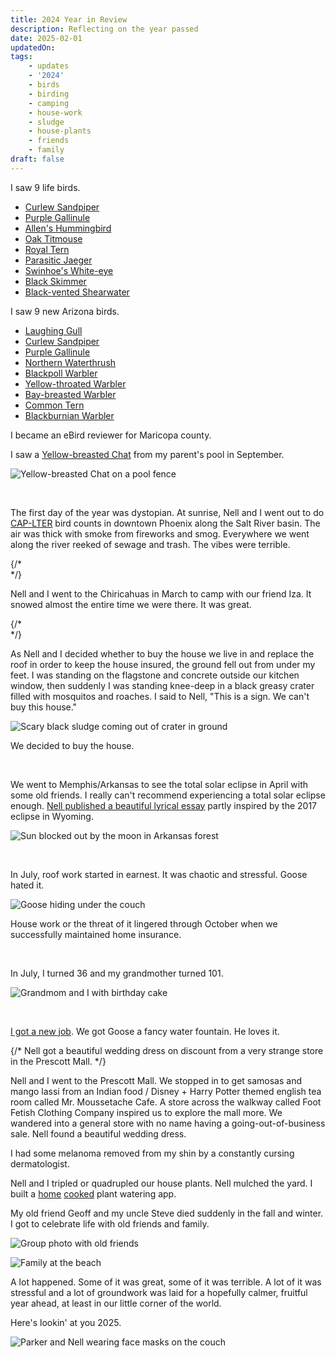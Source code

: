 ```yaml
---
title: 2024 Year in Review
description: Reflecting on the year passed
date: 2025-02-01
updatedOn:
tags:
    - updates
    - '2024'
    - birds
    - birding
    - camping
    - house-work
    - sludge
    - house-plants
    - friends
    - family
draft: false
---
```


I saw 9 life birds.

-   [Curlew Sandpiper](https://ebird.org/checklist/S187945451)
-   [Purple Gallinule](https://ebird.org/checklist/S190261294)
-   [Allen's Hummingbird](https://ebird.org/checklist/S204753166)
-   [Oak Titmouse](https://ebird.org/checklist/S204753166)
-   [Royal Tern](https://ebird.org/checklist/S204879311)
-   [Parasitic Jaeger](https://ebird.org/checklist/S204879206)
-   [Swinhoe's White-eye](https://ebird.org/checklist/S204879086)
-   [Black Skimmer](https://ebird.org/checklist/S204973047)
-   [Black-vented Shearwater](https://ebird.org/checklist/S204973047)

I saw 9 new Arizona birds.

-   [Laughing Gull](https://ebird.org/checklist/S183141611)
-   [Curlew Sandpiper](https://ebird.org/checklist/S187945451)
-   [Purple Gallinule](https://ebird.org/checklist/S190261294)
-   [Northern Waterthrush](https://ebird.org/checklist/S193757856)
-   [Blackpoll Warbler](https://ebird.org/checklist/S194480456)
-   [Yellow-throated Warbler](https://ebird.org/checklist/S198149901)
-   [Bay-breasted Warbler](https://ebird.org/checklist/S199709698)
-   [Common Tern](https://ebird.org/checklist/S200237909)
-   [Blackburnian Warbler](https://ebird.org/checklist/S201167278)

I became an eBird reviewer for Maricopa county.

I saw a [Yellow-breasted Chat](https://ebird.org/checklist/S194355113) from my parent's pool in September.

![Yellow-breasted Chat on a pool fence](./chat.png)



<br />

The first day of the year was dystopian. At sunrise, Nell and I went out to do [CAP-LTER](https://globalfutures.asu.edu/caplter/) bird counts in downtown Phoenix along the Salt River basin. The air was thick with smoke from fireworks and smog. Everywhere we went along the river reeked of sewage and trash. The vibes were terrible.

{/* <br /> */}

Nell and I went to the Chiricahuas in March to camp with our friend Iza. It snowed almost the entire time we were there. It was great.

{/* <br /> */}

As Nell and I decided whether to buy the house we live in and replace the roof in order to keep the house insured, the ground fell out from under my feet. I was standing on the flagstone and concrete outside our kitchen window, then suddenly I was standing knee-deep in a black greasy crater filled with mosquitos and roaches. I said to Nell, "This is a sign. We can't buy this house."

![Scary black sludge coming out of crater in ground](./greasepit.png)

We decided to buy the house.

<br />

We went to Memphis/Arkansas to see the total solar eclipse in April with some old friends. I really can't recommend experiencing a total solar eclipse enough. [Nell published a beautiful lyrical essay](https://nellsmithwriter.com/2024/09/27/essay-in-southern-humanities-review-fragments-of-bone-fragments-of-light/) partly inspired by the 2017 eclipse in Wyoming.

![Sun blocked out by the moon in Arkansas forest](./eclipse.png)

<br />

In July, roof work started in earnest. It was chaotic and stressful. Goose hated it.

![Goose hiding under the couch](./goose-couch.png)

House work or the threat of it lingered through October when we successfully maintained home insurance.

<br />

In July, I turned 36 and my grandmother turned 101.

![Grandmom and I with birthday cake](./gg-birthday.png)

<br />

[I got a new job](/blog/2024-08-new-job/). We got Goose a fancy water fountain. He loves it. 

{/* Nell got a beautiful wedding dress on discount from a very strange store in the Prescott Mall.  */}

Nell and I went to the Prescott Mall. We stopped in to get samosas and mango lassi from an Indian food / Disney + Harry Potter themed english tea room called Mr. Moussetache Cafe. A store across the walkway called Foot Fetish Clothing Company inspired us to explore the mall more. We wandered into a general store with no name having a going-out-of-business sale. Nell found a beautiful wedding dress.

I had some melanoma removed from my shin by a constantly cursing dermatologist.

Nell and I tripled or quadrupled our house plants. Nell mulched the yard. I built a [home](https://www.robinsloan.com/notes/home-cooked-app/) [cooked](https://maggieappleton.com/home-cooked-software) plant watering app.

My old friend Geoff and my uncle Steve died suddenly in the fall and winter. I got to celebrate life with old friends and family.

![Group photo with old friends](./geoff.png)

![Family at the beach](./familybeach.png)

<Spacer />


A lot happened. Some of it was great, some of it was terrible. A lot of it was stressful and a lot of groundwork was laid for a hopefully calmer, fruitful year ahead, at least in our little corner of the world.

Here's lookin' at you 2025.

![Parker and Nell wearing face masks on the couch](./relaxing.png)
